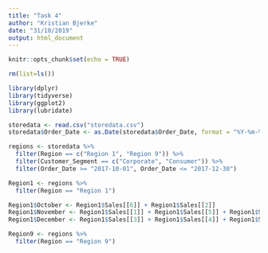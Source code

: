 ```yaml
---
title: "Task 4"
author: "Kristian Bjerke"
date: "31/10/2019"
output: html_document
---
```


```r
knitr::opts_chunk$set(echo = TRUE)
```

```r
rm(list=ls())
```

```r
library(dplyr)
library(tidyverse)
library(ggplot2)
library(lubridate)

```

```r
storedata <- read.csv("storedata.csv")
storedata$Order_Date <- as.Date(storedata$Order_Date, format = "%Y-%m-%d")
```

```r

regions <- storedata %>%
  filter(Region == c("Region 1", "Region 9")) %>%
  filter(Customer_Segment == c("Corporate", "Consumer")) %>%
  filter(Order_Date >= "2017-10-01", Order_Date <= "2017-12-30")

Region1 <- regions %>%
  filter(Region == "Region 1")

Region1$October <- Region1$Sales[[6]] + Region1$Sales[[2]]
Region1$November <- Region1$Sales[[1]] + Region1$Sales[[5]] + Region1$Sales[[8]]
Region1$December <- Region1$Sales[[3]] + Region1$Sales[[4]] + Region1$Sales[[7]]

Region9 <- regions %>%
  filter(Region == "Region 9")

```

```r

```

